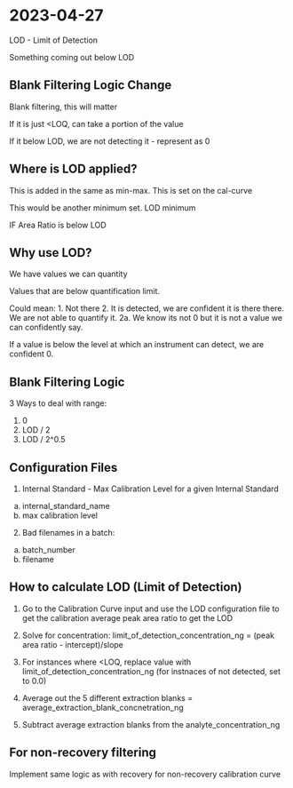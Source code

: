 # 2023-04-27

LOD - Limit of Detection

Something coming out below LOD

## Blank Filtering Logic Change

Blank filtering, this will matter

If it is just <LOQ, can take a portion of the value

If it below LOD, we are not detecting it - represent as 0

## Where is LOD applied?

This is added in the same as min-max. This is set on the cal-curve

This would be another minimum set. LOD minimum

IF Area Ratio is below LOD

## Why use LOD?

We have values we can quantity

Values that are below quantification limit.

Could mean:
1. Not there
2. It is detected, we are confident it is there there. We are not able to quantify it.
2a. We know its not 0 but it is not a value we can confidently say.

If a value is below the level at which an instrument can detect, we are confident 0.

## Blank Filtering Logic

3 Ways to deal with range:

1. 0
2. LOD / 2
3. LOD / 2^0.5

## Configuration Files

1. Internal Standard - Max Calibration Level for a given Internal Standard
  a. internal_standard_name
  b. max calibration level

2. Bad filenames in a batch:
  a. batch_number
  b. filename
  
## How to calculate LOD (Limit of Detection)

1. Go to the Calibration Curve input and use the LOD configuration file to get the calibration average peak area ratio to get the LOD

2. Solve for concentration: 
limit_of_detection_concentration_ng = (peak area ratio - intercept)/slope

3. For instances where <LOQ, replace value with limit_of_detection_concentration_ng (for instnaces of not detected, set to 0.0)

4. Average out the 5 different extraction blanks = average_extraction_blank_concnetration_ng

5. Subtract average extraction blanks from the analyte_concentration_ng

## For non-recovery filtering

Implement same logic as with recovery for non-recovery calibration curve